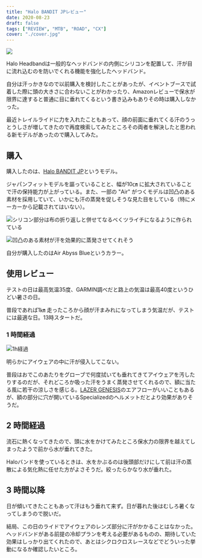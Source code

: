 ```yaml
---
title: "Halo BANDIT JPレビュー"
date: 2020-08-23
draft: false
tags: ["REVIEW", "MTB", "ROAD", "CX"]
cover: "./cover.jpg"
---
```


![ ](./cover.jpg)

Halo Headbandは一般的なヘッドバンドの内側にシリコンを配置して、汗が目に流れ込むのを防いでくれる機能を強化したヘッドバンド。

自分は汗っかきなので以前購入を検討したことがあったが、イベントブースで試着した際に頭の大きさに合わないことがわかったり、Amazonレビューで保水が限界に達すると普通に目に垂れてくるという書き込みもありその時は購入しなかった。

最近トレイルライドに力を入れたこともあって、顔の前面に垂れてくる汗のうっとうしさが増してきたので再度検索してみたところその両者を解決したと思われる新モデルがあったので購入してみた。

## 購入

購入したのは、[Halo BANDIT JP](https://www.amazon.co.jp/dp/B084ZG18JW/?tag=gensobunya-22)というモデル。

ジャパンフィットモデルを謳っていることと、幅が10㎝ に拡大されていることで汗の保持能力が上がっている。また、一部の "Air" がつくモデルは凹凸のある素材を採用していて、いかにも汗の蒸発を促しそうな見た目をしている（特にメーカーから記載されてはいない）。

![シリコン部分は布の折り返しと併せてなるべくツライチになるように作られている](./silicon.jpg)

![凹凸のある素材が汗を効果的に蒸発させてくれそう](./outotsu.jpg)

自分が購入したのはAir Abyss Blueというカラー。

<Amzn asin="B084ZG18JW" />

## 使用レビュー

テストの日は最高気温35度、GARMIN調べだと路上の気温は最高40度というひどい暑さの日。

普段であれば1㎞ 走ったころから顔が汗まみれになってしまう気温だが、テストには最適な日。13時スタートだ。

### 1 時間経過

![1h経過](./review.jpg)

明らかにアイウェアの中に汗が侵入してこない。

普段はおでこのあたりをグローブで何度拭いても垂れてきてアイウェアを汚したりするのだが、それどころか吸った汗をうまく蒸発させてくれるので、額に当たる風に若干の涼しさを感じる。[LAZER GENESIS](https://www.amazon.co.jp/dp/B0824HR9NL/?tag=gensobunya-22)のエアフローがいいこともあるが、額の部分に穴が開いているSpecializedのヘルメットだとより効果がありそうだ。

## 2 時間経過

流石に熱くなってきたので、頭に水をかけてみたところ保水力の限界を越えてしまったようで前から水が垂れてきた。

Haloバンドを使っているときは、水をかぶるのは後頭部だけにして前は汗の蒸散による気化熱に任せた方がよさそうだ。絞ったらかなり水が垂れた。

## 3 時間以降

日が傾いてきたこともあって汗はもう垂れて来ず。日が暮れた後はむしろ暑くなってしまうので脱いだ。

結局、この日のライドでアイウェアのレンズ部分に汗がかかることはなかった。ヘッドバンドがある前提の冷却プランを考える必要があるものの、期待していた効果はしっかり出てくれたので、あとはシクロクロスレースなどでどういった挙動になるか確認したいところ。

<Amzn asin="B07P5C596H" />
